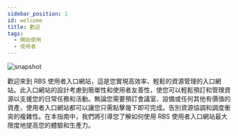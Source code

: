 ---
sidebar_position: 1
id: welcome
title: 歡迎
tags:
  - 開始使用
  - 使用者
---



<BrowserWindow url={url}>

![snapshot](../assets/user/login.png)

</BrowserWindow>

歡迎來到 <span class='site-user'>RBS 使用者入口網站</span>，這是您實現高效率、輕鬆的資源管理的入口網站。此入口網站的設計考慮到簡單性和使用者友善性，使您可以輕鬆預訂和管理資源以支援您的日常任務和活動。無論您需要預訂會議室、設備或任何其他有價值的資產，使用者入口網站都可以讓您只需點擊幾下即可完成。告別資源協調和調度衝突的複雜性。在本指南中，我們將引導您了解如何使用 RBS 使用者入口網站最大限度地提高您的體驗和生產力。
